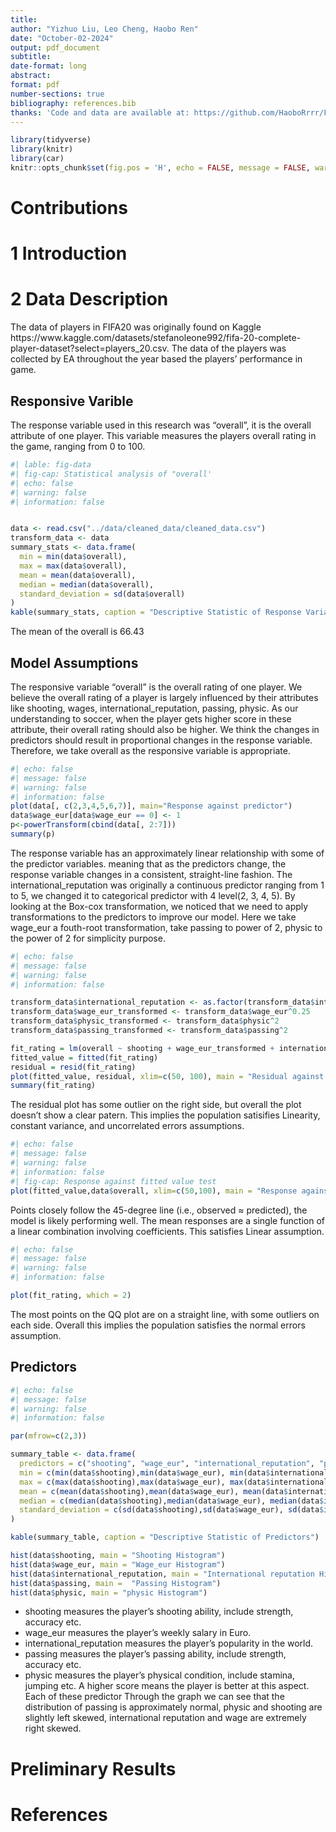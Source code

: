 ```yaml
---
title: 
author: "Yizhuo Liu, Leo Cheng, Haobo Ren"
date: "October-02-2024"
output: pdf_document
subtitle: 
date-format: long
abstract: 
format: pdf
number-sections: true
bibliography: references.bib
thanks: 'Code and data are available at: https://github.com/HaoboRrrr/FIFA20_Player_Potential_Rating_Analysis/tree/main'
---
```


```r
library(tidyverse)
library(knitr)
library(car)
knitr::opts_chunk$set(fig.pos = 'H', echo = FALSE, message = FALSE, warning = FALSE)

```

# Contributions


# 1 Introduction


# 2 Data Description
The data of players in FIFA20 was originally found on Kaggle https://www.kaggle.com/datasets/stefanoleone992/fifa-20-complete-player-dataset?select=players_20.csv. The data of the players was collected by EA throughout the year based the players' performance in game. 

## Responsive Varible
The response variable used in this research was "overall", it is the overall attribute of one player. This variable measures the players overall rating in the game, ranging from 0 to 100. 

```r
#| lable: fig-data
#| fig-cap: Statistical analysis of "overall'
#| echo: false
#| warning: false
#| information: false


data <- read.csv("../data/cleaned_data/cleaned_data.csv")
transform_data <- data
summary_stats <- data.frame(
  min = min(data$overall),
  max = max(data$overall),
  mean = mean(data$overall),
  median = median(data$overall),
  standard_deviation = sd(data$overall)
)
kable(summary_stats, caption = "Descriptive Statistic of Response Variable")
```
The mean of the overall is 66.43 

## Model Assumptions

The responsive variable "overall" is the overall rating of one player. We believe the overall rating of a player is largely influenced by their attributes like shooting, wages, international_reputation, passing, physic. As our understanding to soccer, when the player gets higher score in these attribute, their overall rating should also be higher. We think the changes in predictors should result in proportional changes in the response variable. Therefore, we take overall as the responsive variable is appropriate.


```r
#| echo: false
#| message: false
#| warning: false
#| information: false
plot(data[, c(2,3,4,5,6,7)], main="Response against predictor")
data$wage_eur[data$wage_eur == 0] <- 1
p<-powerTransform(cbind(data[, 2:7]))
summary(p)
```

The response variable has an approximately linear relationship with some of the predictor variables. meaning that as the predictors change, the response variable changes in a consistent, straight-line fashion. The international_reputation was originally a continuous predictor ranging from 1 to 5, we changed it to categorical predictor with 4 level(2, 3, 4, 5). By looking at the Box-cox transformation, we noticed that we need to apply transformations to the predictors to improve our model. Here we take wage_eur a fouth-root transformation, take passing to power of 2, physic to the power of 2 for simplicity purpose.


```R
#| echo: false
#| message: false
#| warning: false
#| information: false

transform_data$international_reputation <- as.factor(transform_data$international_reputation)
transform_data$wage_eur_transformed <- transform_data$wage_eur^0.25
transform_data$physic_transformed <- transform_data$physic^2
transform_data$passing_transformed <- transform_data$passing^2

fit_rating = lm(overall ~ shooting + wage_eur_transformed + international_reputation + passing_transformed + physic_transformed, data = transform_data)
fitted_value = fitted(fit_rating)
residual = resid(fit_rating)
plot(fitted_value, residual, xlim=c(50, 100), main = "Residual against fitted value")
summary(fit_rating)
```


The residual plot has some outlier on the right side, but overall the plot doesn't show a clear patern. This implies the population satisifies Linearity, constant variance, and uncorrelated errors assumptions.


```R
#| echo: false
#| message: false
#| warning: false
#| information: false
#| fig-cap: Response against fitted value test
plot(fitted_value,data$overall, xlim=c(50,100), main = "Response against fitted value")
```

Points closely follow the 45-degree line (i.e., observed $\approx$ predicted), the model is likely performing well. The mean responses are a single function of a linear combination involving coefficients. This satisfies Linear assumption.



```R
#| echo: false
#| message: false
#| warning: false
#| information: false

plot(fit_rating, which = 2)
```

The most points on the QQ plot are on a straight line, with some outliers on each side. Overall this implies the population satisfies the normal errors assumption.


\newpage
## Predictors
```r
#| echo: false
#| message: false
#| warning: false
#| information: false

par(mfrow=c(2,3))

summary_table <- data.frame(
  predictors = c("shooting", "wage_eur", "international_reputation", "passing", "physic"),
  min = c(min(data$shooting),min(data$wage_eur), min(data$international_reputation), min(data$passing), min(data$physic)),
  max = c(max(data$shooting),max(data$wage_eur), max(data$international_reputation), max(data$passing), max(data$physic)),
  mean = c(mean(data$shooting),mean(data$wage_eur), mean(data$international_reputation), mean(data$passing), mean(data$physic)),
  median = c(median(data$shooting),median(data$wage_eur), median(data$international_reputation), median(data$passing), median(data$physic)),
  standard_deviation = c(sd(data$shooting),sd(data$wage_eur), sd(data$international_reputation), sd(data$passing), sd(data$physic))
)

kable(summary_table, caption = "Descriptive Statistic of Predictors")

hist(data$shooting, main = "Shooting Histogram")
hist(data$wage_eur, main = "Wage_eur Histogram")
hist(data$international_reputation, main = "International reputation Histogram")
hist(data$passing, main =  "Passing Histogram")
hist(data$physic, main = "physic Histogram")
```

* shooting measures the player's shooting ability, include strength, accuracy etc.
* wage_eur measures the player's weekly salary in Euro.
* international_reputation measures the player's popularity in the world.
* passing measures the player's passing ability, include strength, accuracy etc.
* physic measures the player's physical condition, include stamina, jumping etc.
A higher score means the player is better at this aspect.
Each of these predictor 
Through the graph we can see that the distribution of passing is approximately normal, physic and shooting are slightly left skewed, international reputation and wage are extremely right skewed.


# Preliminary Results



\newpage

# References